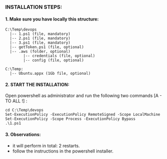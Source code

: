 ### INSTALLATION STEPS:

#### 1. Make sure you have locally this structure:



```
C:\Temp\devops
  |-- 1.ps1 (file, mandatory)
  |-- 2.ps1 (file, mandatory)
  |-- 3.ps1 (file, mandatory)
  |-- getToken.ps1 (file, optional)
  |-- .aws (folder, optional)
        |-- credentials (file, optional)
        |-- config (file, optional)
```
 
```
C:\Temp:
  |-- Ubuntu.appx (1Gb file, optional)
```

#### 2. START THE INSTALLATION:

Open powershell as administrator and run the following two commands [A - TO ALL !] :
```
cd C:\Temp\devops
Set-ExecutionPolicy -ExecutionPolicy RemoteSigned -Scope LocalMachine 
Set-ExecutionPolicy -Scope Process -ExecutionPolicy Bypass 
.\1.ps1
```

#### 3. Observations:
- it will perform in total: 2 restarts.
- follow the instructions in the powershell installer.





